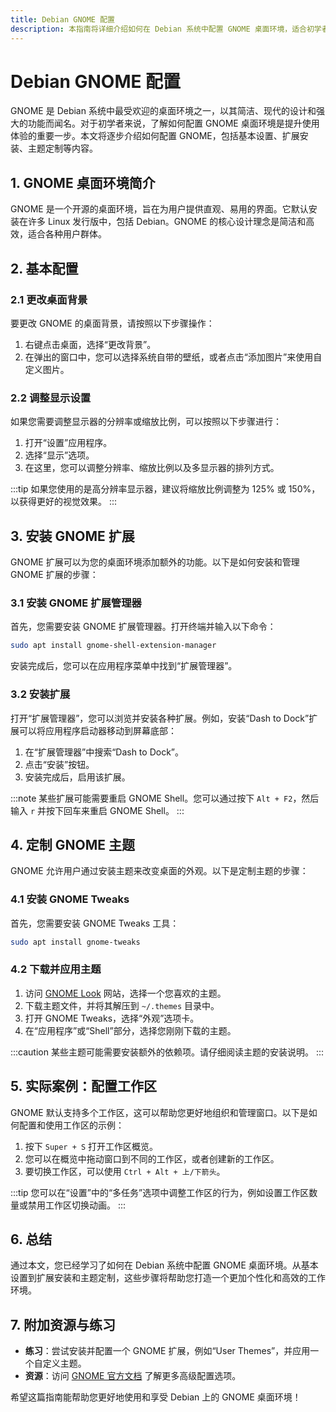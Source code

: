 ```yaml
---
title: Debian GNOME 配置
description: 本指南将详细介绍如何在 Debian 系统中配置 GNOME 桌面环境，适合初学者学习如何优化和个性化他们的桌面体验。
---
```


# Debian GNOME 配置

GNOME 是 Debian 系统中最受欢迎的桌面环境之一，以其简洁、现代的设计和强大的功能而闻名。对于初学者来说，了解如何配置 GNOME 桌面环境是提升使用体验的重要一步。本文将逐步介绍如何配置 GNOME，包括基本设置、扩展安装、主题定制等内容。

## 1. GNOME 桌面环境简介

GNOME 是一个开源的桌面环境，旨在为用户提供直观、易用的界面。它默认安装在许多 Linux 发行版中，包括 Debian。GNOME 的核心设计理念是简洁和高效，适合各种用户群体。

## 2. 基本配置

### 2.1 更改桌面背景

要更改 GNOME 的桌面背景，请按照以下步骤操作：

1. 右键点击桌面，选择“更改背景”。
2. 在弹出的窗口中，您可以选择系统自带的壁纸，或者点击“添加图片”来使用自定义图片。

### 2.2 调整显示设置

如果您需要调整显示器的分辨率或缩放比例，可以按照以下步骤进行：

1. 打开“设置”应用程序。
2. 选择“显示”选项。
3. 在这里，您可以调整分辨率、缩放比例以及多显示器的排列方式。

:::tip
如果您使用的是高分辨率显示器，建议将缩放比例调整为 125% 或 150%，以获得更好的视觉效果。
:::

## 3. 安装 GNOME 扩展

GNOME 扩展可以为您的桌面环境添加额外的功能。以下是如何安装和管理 GNOME 扩展的步骤：

### 3.1 安装 GNOME 扩展管理器

首先，您需要安装 GNOME 扩展管理器。打开终端并输入以下命令：

```bash
sudo apt install gnome-shell-extension-manager
```

安装完成后，您可以在应用程序菜单中找到“扩展管理器”。

### 3.2 安装扩展

打开“扩展管理器”，您可以浏览并安装各种扩展。例如，安装“Dash to Dock”扩展可以将应用程序启动器移动到屏幕底部：

1. 在“扩展管理器”中搜索“Dash to Dock”。
2. 点击“安装”按钮。
3. 安装完成后，启用该扩展。

:::note
某些扩展可能需要重启 GNOME Shell。您可以通过按下 `Alt + F2`，然后输入 `r` 并按下回车来重启 GNOME Shell。
:::

## 4. 定制 GNOME 主题

GNOME 允许用户通过安装主题来改变桌面的外观。以下是定制主题的步骤：

### 4.1 安装 GNOME Tweaks

首先，您需要安装 GNOME Tweaks 工具：

```bash
sudo apt install gnome-tweaks
```

### 4.2 下载并应用主题

1. 访问 [GNOME Look](https://www.gnome-look.org/) 网站，选择一个您喜欢的主题。
2. 下载主题文件，并将其解压到 `~/.themes` 目录中。
3. 打开 GNOME Tweaks，选择“外观”选项卡。
4. 在“应用程序”或“Shell”部分，选择您刚刚下载的主题。

:::caution
某些主题可能需要安装额外的依赖项。请仔细阅读主题的安装说明。
:::

## 5. 实际案例：配置工作区

GNOME 默认支持多个工作区，这可以帮助您更好地组织和管理窗口。以下是如何配置和使用工作区的示例：

1. 按下 `Super + S` 打开工作区概览。
2. 您可以在概览中拖动窗口到不同的工作区，或者创建新的工作区。
3. 要切换工作区，可以使用 `Ctrl + Alt + 上/下箭头`。

:::tip
您可以在“设置”中的“多任务”选项中调整工作区的行为，例如设置工作区数量或禁用工作区切换动画。
:::

## 6. 总结

通过本文，您已经学习了如何在 Debian 系统中配置 GNOME 桌面环境。从基本设置到扩展安装和主题定制，这些步骤将帮助您打造一个更加个性化和高效的工作环境。

## 7. 附加资源与练习

- **练习**：尝试安装并配置一个 GNOME 扩展，例如“User Themes”，并应用一个自定义主题。
- **资源**：访问 [GNOME 官方文档](https://help.gnome.org/) 了解更多高级配置选项。

希望这篇指南能帮助您更好地使用和享受 Debian 上的 GNOME 桌面环境！